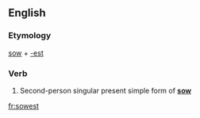 ==English==

===Etymology===
[[sow]] + [[-est]]

===Verb===
{{infl|en|verb form}}

# {{archaic}} Second-person singular present simple form of '''[[sow]]'''

[[fr:sowest]]